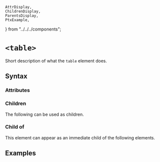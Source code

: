     AttrDisplay,
    ChildrenDisplay,
    ParentsDisplay,
    PtxExample,
} from "../../../components";

# `<table>`

Short description of what the `table` element does.

## Syntax

### Attributes

<AttrDisplay name="table" />

### Children

The following can be used as children.

<ChildrenDisplay name="table" />

### Child of

This element can appear as an immediate child of the following elements.

<ParentsDisplay name="table" />

## Examples

    